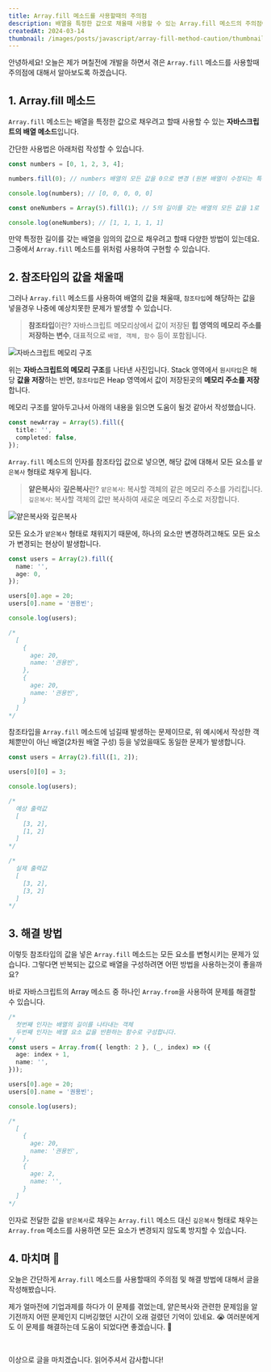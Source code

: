 ```yaml
---
title: Array.fill 메소드를 사용할때의 주의점
description: 배열을 특정한 값으로 채울때 사용할 수 있는 Array.fill 메소드의 주의점에 대해서 알아봅시다.
createdAt: 2024-03-14
thumbnail: /images/posts/javascript/array-fill-method-caution/thumbnail.png
---
```


안녕하세요! 오늘은 제가 며칠전에 개발을 하면서 겪은 `Array.fill` 메소드를 사용할때 주의점에 대해서 알아보도록 하겠습니다.

## 1. Array.fill 메소드

`Array.fill` 메소드는 배열을 특정한 값으로 채우려고 할때 사용할 수 있는 **자바스크립트의 배열 메소드**입니다.

간단한 사용법은 아래처럼 작성할 수 있습니다.

```typescript
const numbers = [0, 1, 2, 3, 4];

numbers.fill(0); // numbers 배열의 모든 값을 0으로 변경 (원본 배열이 수정되는 특징)

console.log(numbers); // [0, 0, 0, 0, 0]

const oneNumbers = Array(5).fill(1); // 5의 길이를 갖는 배열의 모든 값을 1로 채움

console.log(oneNumbers); // [1, 1, 1, 1, 1]
```

만약 특정한 길이를 갖는 배열을 임의의 값으로 채우려고 할때 다양한 방법이 있는데요. 그중에서 `Array.fill` 메소드를 위처럼 사용하여 구현할 수 있습니다.

## 2. 참조타입의 값을 채울때

그러나 `Array.fill` 메소드를 사용하여 배열의 값을 채울때, `참조타입`에 해당하는 값을 넣을경우 나중에 예상치못한 문제가 발생할 수 있습니다.

> **참조타입**이란?
> 자바스크립트 메모리상에서 값이 저장된 **힙 영역의 메모리 주소를 저장하는 변수**, 대표적으로 `배열, 객체, 함수` 등이 포함됩니다.

![자바스크립트 메모리 구조](/images/posts/javascript/array-fill-method-caution/js-memory-structure.png)

위는 **자바스크립트의 메모리 구조**를 나타낸 사진입니다. Stack 영역에서 `원시타입`은 해당 **값을 저장**하는 반면, `참조타입`은 Heap 영역에서 값이 저장된곳의 **메모리 주소를 저장**합니다.

메모리 구조를 알아두고나서 아래의 내용을 읽으면 도움이 될것 같아서 작성했습니다.

```typescript
const newArray = Array(5).fill({
  title: '',
  completed: false,
});
```

`Array.fill` 메소드의 인자를 참조타입 값으로 넣으면, 해당 값에 대해서 모든 요소를 `얕은복사` 형태로 채우게 됩니다.

> **얕은복사**와 **깊은복사**란?
> `얕은복사`: 복사할 객체의 같은 메모리 주소를 가리킵니다.
> `깊은복사`: 복사할 객체의 값만 복사하여 새로운 메모리 주소로 저장합니다.

![얕은복사와 깊은복사](/images/posts/javascript/array-fill-method-caution/shallow-copy-and-deep-copy.jpg)

모든 요소가 `얕은복사` 형태로 채워지기 때문에, 하나의 요소만 변경하려고해도 모든 요소가 변경되는 현상이 발생합니다.

```typescript
const users = Array(2).fill({
  name: '',
  age: 0,
});

users[0].age = 20;
users[0].name = '권용빈';

console.log(users);

/*
  [
    {
      age: 20,
      name: '권용빈',
    },
    {
      age: 20,
      name: '권용빈',
    }
  ]
*/
```

참조타입을 `Array.fill` 메소드에 넘길때 발생하는 문제이므로, 위 예시에서 작성한 객체뿐만이 아닌 배열(2차원 배열 구성) 등을 넣었을때도 동일한 문제가 발생합니다.

```typescript
const users = Array(2).fill([1, 2]);

users[0][0] = 3;

console.log(users);

/*
  예상 출력값
  [
    [3, 2],
    [1, 2]
  ]
*/

/*
  실제 출력값
  [
    [3, 2],
    [3, 2]
  ]
*/
```

## 3. 해결 방법

이렇듯 참조타입의 값을 넣은 `Array.fill` 메소드는 모든 요소를 변형시키는 문제가 있습니다. 그렇다면 반복되는 값으로 배열을 구성하려면 어떤 방법을 사용하는것이 좋을까요?

바로 자바스크립트의 Array 메소드 중 하나인 `Array.from`을 사용하여 문제를 해결할 수 있습니다.

```typescript
/*
  첫번째 인자는 배열의 길이를 나타내는 객체
  두번째 인자는 배열 요소 값을 반환하는 함수로 구성합니다.
*/
const users = Array.from({ length: 2 }, (_, index) => ({
  age: index + 1,
  name: '',
}));

users[0].age = 20;
users[0].name = '권용빈';

console.log(users);

/*
  [
    {
      age: 20,
      name: '권용빈',
    },
    {
      age: 2,
      name: '',
    }
  ]
*/
```

인자로 전달한 값을 `얕은복사`로 채우는 `Array.fill` 메소드 대신 `깊은복사` 형태로 채우는 `Array.from` 메소드를 사용하면 모든 요소가 변경되지 않도록 방지할 수 있습니다.

## 4. 마치며 📌

오늘은 간단하게 `Array.fill` 메소드를 사용할때의 주의점 및 해결 방법에 대해서 글을 작성해봤습니다.

제가 얼마전에 기업과제를 하다가 이 문제를 겪었는데, 얕은복사와 관련한 문제임을 알기전까지 어떤 문제인지 디버깅했던 시간이 오래 걸렸던 기억이 있네요. 😭 여러분에게도 이 문제를 해결하는데 도움이 되었다면 좋겠습니다. 🙂

<br />

이상으로 글을 마치겠습니다. 읽어주셔서 감사합니다!
